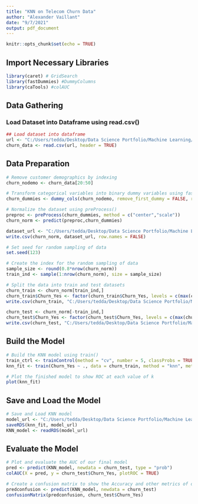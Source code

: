 ```yaml
---
title: "KNN on Telecom Churn Data"
author: "Alexander Vaillant"
date: "9/7/2021"
output: pdf_document
---
```


```r
knitr::opts_chunk$set(echo = TRUE)
```

## Import Necessary Libraries

```r
library(caret) # GridSearch
library(fastDummies) #DummyColumns
library(caTools) #colAUC
```

## Data Gathering
### Load Dataset into Dataframe using read.csv()

```r
## Load dataset into dataframe
url <- "C:/Users/tedda/Desktop/Data Science Portfolio/Machine Learning/Supervised Learning/Classification/KNN on Telecom Churn Data/Raw Datasets/churn_clean.csv"
churn_data <- read.csv(url, header = TRUE)
```

## Data Preparation

```r
# Remove customer demographics by indexing
churn_nodemo <- churn_data[20:50]

# Transform categorical variables into binary dummy variables using fastDummies::dummy_cols()
churn_dummies <- dummy_cols(churn_nodemo, remove_first_dummy = FALSE, remove_selected_columns = TRUE)

# Normalize the dataset using preProcess()
preproc <- preProcess(churn_dummies, method = c("center","scale"))
churn_norm <- predict(preproc,churn_dummies)

dataset_url <- "C:/Users/tedda/Desktop/Data Science Portfolio/Machine Learning/Supervised Learning/Classification/KNN on Telecom Churn Data/Cleansed Datasets/prepped_complete_dataset.csv"
write.csv(churn_norm, dataset_url, row.names = FALSE)

# Set seed for random sampling of data
set.seed(123)

# Create the index for the random sampling of data
sample_size <- round(0.8*nrow(churn_norm))
train_ind <- sample(1:nrow(churn_norm), size = sample_size)

# Split the data into train and test datasets
churn_train <- churn_norm[train_ind,]
churn_train$Churn_Yes <- factor(churn_train$Churn_Yes, levels = c(max(churn_train$Churn_Yes),min(churn_train$Churn_Yes)), labels = c("Yes","No"))
write.csv(churn_train, "C:/Users/tedda/Desktop/Data Science Portfolio/Machine Learning/Supervised Learning/Classification/KNN on Telecom Churn Data/Cleansed Datasets/train_dataset.csv", row.names = FALSE)

churn_test <- churn_norm[-train_ind,]
churn_test$Churn_Yes <- factor(churn_test$Churn_Yes, levels = c(max(churn_test$Churn_Yes),min(churn_test$Churn_Yes)), labels = c("Yes","No"))
write.csv(churn_test, "C:/Users/tedda/Desktop/Data Science Portfolio/Machine Learning/Supervised Learning/Classification/KNN on Telecom Churn Data/Cleansed Datasets/test_dataset.csv", row.names = FALSE)
```

## Build the Model

```r
# Build the KNN model using train() 
train_ctrl <- trainControl(method = "cv", number = 5, classProbs = TRUE, summaryFunction = twoClassSummary, verboseIter = TRUE)
knn_fit <- train(Churn_Yes ~ ., data = churn_train, method = "knn", metric = "ROC", tuneGrid=expand.grid(k = c(1:10)), trControl = train_ctrl)

# Plot the finished model to show ROC at each value of k
plot(knn_fit)
```

## Save and Load the Model
```r
# Save and Load KNN model
model_url <- "C:/Users/tedda/Desktop/Data Science Portfolio/Machine Learning/Supervised Learning/Classification/KNN on Telecom Churn Data/Exported Models/KNN_model.rds"
saveRDS(knn_fit, model_url)
KNN_model <- readRDS(model_url)
```

## Evaluate the Model
```r
# Plot and evaluate the AUC of our final model
pred <- predict(KNN_model, newdata = churn_test, type = "prob")
colAUC(X = pred, y = churn_test$Churn_Yes, plotROC = TRUE)

# Create a confusion matrix to show the Accuracy and other metrics of our final model
predconfusion <- predict(KNN_model, newdata = churn_test)
confusionMatrix(predconfusion, churn_test$Churn_Yes)
```
